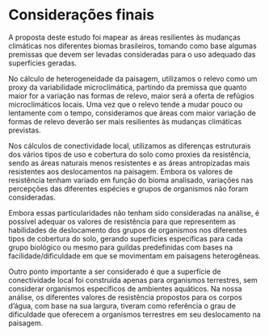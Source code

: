 # Considerações finais

A proposta deste estudo foi mapear as áreas resilientes às mudanças climáticas nos diferentes biomas brasileiros, tomando como base algumas premissas que devem ser levadas consideradas para o uso adequado das superfícies geradas.

No cálculo de heterogeneidade da paisagem, utilizamos o relevo como um proxy da variabilidade microclimática, partindo da premissa que quanto maior for a variação nas formas de relevo, maior será a oferta de refúgios microclimáticos locais. Uma vez que o relevo tende a mudar pouco ou lentamente com o tempo, consideramos que áreas com maior variação de formas de relevo deverão ser mais resilientes às mudanças climáticas previstas.

Nos cálculos de conectividade local, utilizamos as diferenças estruturais dos vários tipos de uso e cobertura do solo como proxies da resistência, sendo as áreas naturais menos resistentes e as áreas antropizadas mais resistentes aos deslocamentos na paisagem. Embora os valores de resistência tenham variado em função do bioma analisado, variações nas percepções das diferentes espécies e grupos de organismos não foram consideradas.

Embora essas particularidades não tenham sido consideradas na análise, é possível adequar os valores de resistência para que representem as habilidades de deslocamento dos grupos de organismos nos diferentes tipos de cobertura do solo, gerando superfícies específicas para cada grupo biológico ou mesmo para guildas predefinidas com bases na facilidade/dificuldade em que se movimentam em paisagens heterogêneas.

Outro ponto importante a ser considerado é que a superfície de conectividade local foi construída apenas para organismos terrestres, sem considerar organismos específicos de ambientes aquáticos. Na nossa análise, os diferentes valores de resistência propostos para os corpos d’água, com base na sua largura, tiveram como referência o grau de dificuldade que oferecem a organismos terrestres em seu deslocamento na paisagem.

